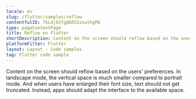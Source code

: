 ```yaml
---
locale: en
slug: /flutter/samples/reflow
contentfulID: 7bLdj6SfgQbR53zxuthgPD
type: pageContentPage
title: Reflow on Flutter
shortDescription: Content on the screen should reflow based on the users' preferences.
platformFilter: Flutter
layout: Layout - Code samples
tag: Flutter code sample
---
```


Content on the screen should reflow based on the users' preferences. In landscape mode, the vertical space is much smaller compared to portrait mode. And when users have enlarged their font size, text should not get truncated. Instead, apps should adapt the interface to the available space.

<CodeSample id="screen-reflow" locale="en" platform="flutter"/>